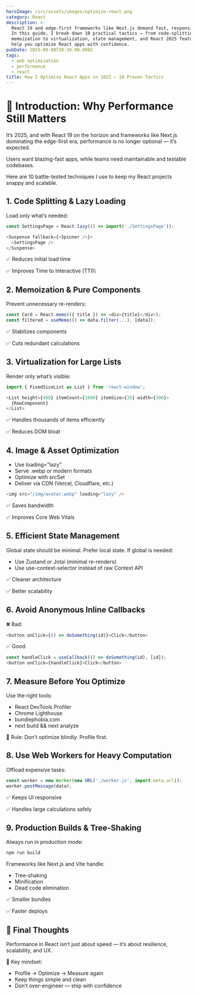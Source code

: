 ```yaml
---
heroImage: /src/assets/images/optimize-react.png
category: React
description: >-
  React 19 and edge-first frameworks like Next.js demand fast, responsive apps.
  In this guide, I break down 10 practical tactics — from code-splitting and
  memoization to virtualization, state management, and React 2025 features — to
  help you optimize React apps with confidence.
pubDate: 2025-09-08T20:30:00.000Z
tags:
  - web optimization
  - performance
  - react
title: How I Optimize React Apps in 2025 — 10 Proven Tactics
---
```


# 🚀 Introduction: Why Performance Still Matters

It’s 2025, and with React 19 on the horizon and frameworks like Next.js dominating the edge-first era, performance is no longer optional — it’s expected.

Users want blazing-fast apps, while teams need maintainable and testable codebases.

Here are 10 battle-tested techniques I use to keep my React projects snappy and scalable.

## 1. Code Splitting & Lazy Loading

Load only what’s needed:

```javascript
const SettingsPage = React.lazy(() => import('./SettingsPage'));

<Suspense fallback={<Spinner />}>
  <SettingsPage />
</Suspense>
```

✅ Reduces initial load time

✅ Improves Time to Interactive (TTI)\


## 2. Memoization & Pure Components

Prevent unnecessary re-renders:

```javascript
const Card = React.memo(({ title }) => <div>{title}</div>);
const filtered = useMemo(() => data.filter(...), [data]);
```

✅ Stabilizes components

✅ Cuts redundant calculations

## 3. Virtualization for Large Lists

Render only what’s visible:

```javascript
import { FixedSizeList as List } from 'react-window';

<List height={400} itemCount={1000} itemSize={35} width={300}>
  {RowComponent}
</List>
```

✅ Handles thousands of items efficiently

✅ Reduces DOM bloat

## 4. Image & Asset Optimization

* Use loading="lazy"
* Serve .webp or modern formats
* Optimize with srcSet
* Deliver via CDN (Vercel, Cloudflare, etc.)

```javascript
<img src="/img/avatar.webp" loading="lazy" />
```

✅ Saves bandwidth

✅ Improves Core Web Vitals

## 5. Efficient State Management

Global state should be minimal. Prefer local state. If global is needed:

* Use Zustand or Jotai (minimal re-renders)
* Use use-context-selector instead of raw Context API

✅ Cleaner architecture

✅ Better scalability

## 6. Avoid Anonymous Inline Callbacks

❌ Bad:

```javascript
<button onClick={() => doSomething(id)}>Click</button>
```

✅ Good:

```javascript
const handleClick = useCallback(() => doSomething(id), [id]);
<button onClick={handleClick}>Click</button>
```

## 7. Measure Before You Optimize

Use the right tools:

* React DevTools Profiler
* Chrome Lighthouse
* bundlephobia.com
* next build && next analyze

📌 Rule: Don’t optimize blindly. Profile first.

## 8. Use Web Workers for Heavy Computation

Offload expensive tasks:

```javascript
const worker = new Worker(new URL('./worker.js', import.meta.url));
worker.postMessage(data);
```

✅ Keeps UI responsive

✅ Handles large calculations safely

## 9. Production Builds & Tree-Shaking

Always run in production mode:

```javascript
npm run build
```

Frameworks like Next.js and Vite handle:

* Tree-shaking
* Minification
* Dead code elimination

✅ Smaller bundles

✅ Faster deploys

## 🏁 Final Thoughts

Performance in React isn’t just about speed — it’s about resilience, scalability, and UX.

🔑 Key mindset:

* Profile → Optimize → Measure again
* Keep things simple and clean
* Don’t over-engineer — ship with confidence
